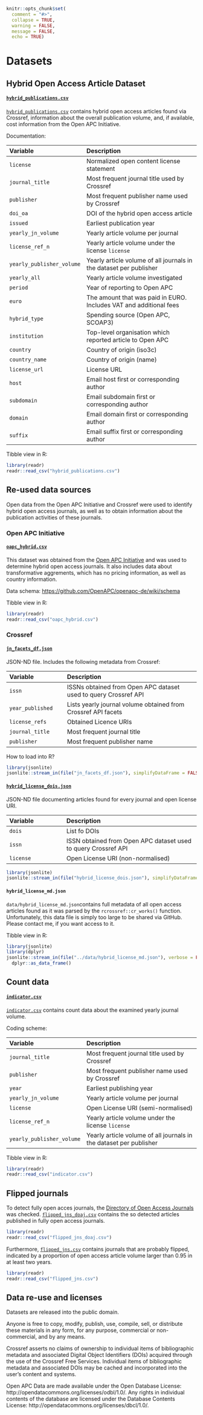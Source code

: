 ```r
knitr::opts_chunk$set(
  comment = "#>",
  collapse = TRUE,
  warning = FALSE,
  message = FALSE,
  echo = TRUE)
```

# Datasets

## Hybrid Open Access Article Dataset

#### [`hybrid_publications.csv`](hybrid_publications.csv) 

[`hybrid_publications.csv`](hybrid_publications.csv) contains hybrid open access articles found via Crossref, information about the overall publication volume, and, if available, cost information from the Open APC Initiative.

Documentation:

|Variable                   |Description
|:--------------------------|:------------------------------------------------------------------|
|`license`                  |Normalized open content license statement                          |
|`journal_title`            |Most frequent journal title used by Crossref                       |
|`publisher`                |Most frequent publisher name used by Crossref                      |
|`doi_oa`                   |DOI of the hybrid open access article                              |
|`issued`                   |Earliest publication year                                          |            
|`yearly_jn_volume`         |Yearly article volume per journal                                  |
|`license_ref_n`            |Yearly article volume under the license `license`                  |
|`yearly_publisher_volume`  |Yearly article volume of all journals in the dataset per publisher |
|`yearly_all`               |Yearly article volume investigated                                 |
|`period`                   |Year of reporting to Open APC                                      |
|`euro`                     |The amount that was paid in EURO. Includes VAT and additional fees |
|`hybrid_type`              |Spending source (Open APC, SCOAP3)                                 |
|`institution`              |Top-level organisation which reported article to Open APC          |
|`country`                  |Country of origin (iso3c)                                          |
|`country_name`             |Country of origin (name)                                           |
|`license_url`              |License URL                                                        |
|`host`                     |Email host first or corresponding author                           |
|`subdomain`                |Email subdomain first or corresponding author                      |
|`domain`                   |Email domain first or corresponding author                         |
|`suffix`                   |Email suffix first or corresponding author                         |

Tibble view in R:

```r
library(readr)
readr::read_csv("hybrid_publications.csv")
```

## Re-used data sources

Open data from the Open APC Initiative and Crossref were used to identify hybrid open access journals, as well as to obtain information about the publication activities of these journals.

### Open APC Initiative

#### [`oapc_hybrid.csv`](oapc_hybrid.csv)

This dataset was obtained from the [Open APC Initiative](https://github.com/openapc/openapc-de) and was used to determine hybrid open access journals. It also includes data about transformative aggrements, which has no pricing information, as well as country information.

Data schema: <https://github.com/OpenAPC/openapc-de/wiki/schema>

Tibble view in R:

```r
library(readr)
readr::read_csv("oapc_hybrid.csv")
```

### Crossref

#### [`jn_facets_df.json`](jn_facets_df.json)

JSON-ND file. Includes the following metadata from Crossref:

|Variable                     |Description                                                        |
|:----------------------------|:------------------------------------------------------------------|
|`issn`                       |ISSNs obtained from Open APC dataset used to query Crossref API    |
|`year_published`             |Lists yearly journal volume obtained from Crossref API facets      |
|`license_refs`               |Obtained Licence URIs                                              |
|`journal_title`              |Most frequent journal title                                        |
|`publisher`                  |Most frequent publisher name                                       |

How to load into R?

```r
library(jsonlite)
jsonlite::stream_in(file("jn_facets_df.json"), simplifyDataFrame = FALSE)
```

#### [`hybrid_license_dois.json`](hybrid_license_dois.json)

JSON-ND file documenting articles found for every journal and open license URI.

Variable                    |Description
|:--------------------------|:--------------------------------------------------------------|
|`dois`                     |List fo DOIs                                                   |
|`issn`                     |ISSN obtained from Open APC dataset used to query Crossref API |
|`license`                  |Open License URI (non-normalised)                              |

```r
library(jsonlite)
jsonlite::stream_in(file("hybrid_license_dois.json"), simplifyDataFrame = FALSE)
```

#### `hybrid_license_md.json`

`data/hybrid_license_md.json`contains full metadata of all open access articles found as it was parsed by the `rcrossref::cr_works()` function. Unfortunately, this data file is simply too large to be shared via GitHub. Please contact me, if you want access to it.

Tibble view in R:

```r
library(jsonlite)
library(dplyr)
jsonlite::stream_in(file("../data/hybrid_license_md.json"), verbose = FALSE) %>%
  dplyr::as_data_frame()
```

## Count data

#### [`indicator.csv`](indicator.csv)

[`indicator.csv`](indicator.csv) contains count data about the examined yearly journal volume. 

Coding scheme:

|Variable                    |Description
|:--------------------------|:------------------------------------------------------------------|
|`journal_title`            |Most frequent journal title used by Crossref                       |
|`publisher`                |Most frequent publisher name used by Crossref                      |
|`year`                     |Earliest publishing year                                           |
|`yearly_jn_volume`         |Yearly article volume per journal                                  |
|`license`                  |Open License URI (semi-normalised)                                 |
|`license_ref_n`            |Yearly article volume under the license `license`                  |
|`yearly_publisher_volume`  |Yearly article volume of all journals in the dataset per publisher |   


Tibble view in R:

```r
library(readr)
readr::read_csv("indicator.csv")
```

## Flipped journals

To detect fully open acces journals, the [Directory of Open Access Journals](https://doaj.org/) was checked. [`flipped_jns_doaj.csv`](flipped_jns_doaj.csv) contains the so detected articles published in fully open access journals.

```r
library(readr)
readr::read_csv("flipped_jns_doaj.csv")
```

Furthermore, [`flipped_jns.csv`](flipped_jns.csv) contains journals that are probably flipped, indicated by a proportion of open access article volume larger than 0.95 in at least two years.

```r
library(readr)
readr::read_csv("flipped_jns.csv")
```


## Data re-use and licenses

Datasets are released into the public domain.

Anyone is free to copy, modify, publish, use, compile, sell, or distribute these materials in any form, for any purpose, commercial or non-commercial, and by any means.

Crossref asserts no claims of ownership to individual items of bibliographic metadata and associated Digital Object Identifiers (DOIs) acquired through the use of the Crossref Free Services. Individual items of bibliographic metadata and associated DOIs may be cached and incorporated into the user's content and systems.

Open APC Data are made available under the Open Database License: http://opendatacommons.org/licenses/odbl/1.0/. Any rights in individual contents of the database are licensed under the Database Contents License: http://opendatacommons.org/licenses/dbcl/1.0/.